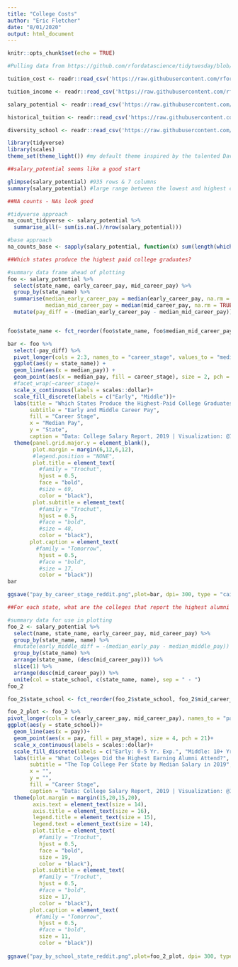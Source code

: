 ```yaml
---
title: "College Costs"
author: "Eric Fletcher"
date: "8/01/2020"
output: html_document
---
```


```r
knitr::opts_chunk$set(echo = TRUE)
```

```r
#Pulling data from https://github.com/rfordatascience/tidytuesday/blob/master/data/2020/2020-03-10/readme.md

tuition_cost <- readr::read_csv('https://raw.githubusercontent.com/rfordatascience/tidytuesday/master/data/2020/2020-03-10/tuition_cost.csv')

tuition_income <- readr::read_csv('https://raw.githubusercontent.com/rfordatascience/tidytuesday/master/data/2020/2020-03-10/tuition_income.csv') 

salary_potential <- readr::read_csv('https://raw.githubusercontent.com/rfordatascience/tidytuesday/master/data/2020/2020-03-10/salary_potential.csv')

historical_tuition <- readr::read_csv('https://raw.githubusercontent.com/rfordatascience/tidytuesday/master/data/2020/2020-03-10/historical_tuition.csv')

diversity_school <- readr::read_csv('https://raw.githubusercontent.com/rfordatascience/tidytuesday/master/data/2020/2020-03-10/diversity_school.csv')
```
```r
library(tidyverse)
library(scales)
theme_set(theme_light()) #my default theme inspired by the talented David Robinson (https://www.youtube.com/channel/UCeiiqmVK07qhY-wvg3IZiZQ)
```

```r
##salary_potential seems like a good start

glimpse(salary_potential) #935 rows & 7 columns
summary(salary_potential) #large range between the lowest and highest costs

```

```r
##NA counts - NAs look good

#tidyverse approach
na_count_tidyverse <- salary_potential %>% 
  summarise_all(~ sum(is.na(.)/nrow(salary_potential))) 

#base approach 
na_counts_base <- sapply(salary_potential, function(x) sum(length(which(is.na(x))))/nrow(salary_potential))

```

```r
##Which states produce the highest paid college graduates?

#summary data frame ahead of plotting
foo <- salary_potential %>% 
  select(state_name, early_career_pay, mid_career_pay) %>% 
  group_by(state_name) %>% 
  summarise(median_early_career_pay = median(early_career_pay, na.rm = TRUE),
            median_mid_career_pay = median(mid_career_pay, na.rm = TRUE)) %>% 
  mutate(pay_diff = -(median_early_career_pay - median_mid_career_pay))


foo$state_name <- fct_reorder(foo$state_name, foo$median_mid_career_pay) #reorder state_name by mid career pay in ascending order

bar <- foo %>% 
  select(-pay_diff) %>% 
  pivot_longer(cols = 2:3, names_to = "career_stage", values_to = "median_pay") %>% 
  ggplot(aes(y = state_name)) +
  geom_line(aes(x = median_pay)) +
  geom_point(aes(x = median_pay, fill = career_stage), size = 2, pch = 21)+
  #facet_wrap(~career_stage)+
  scale_x_continuous(labels = scales::dollar)+
  scale_fill_discrete(labels = c("Early", "Middle"))+
  labs(title = "Which States Produce the Highest-Paid College Graduates?",
       subtitle = "Early and Middle Career Pay",
       fill = "Career Stage",
       x = "Median Pay", 
       y = "State",
       caption = "Data: College Salary Report, 2019 | Visualization: @ImmediateFishing8")+
  theme(panel.grid.major.y = element_blank(),
        plot.margin = margin(6,12,6,12),
        #legend.position = "NONE",
        plot.title = element_text(
          #family = "Trochut",
          hjust = 0.5,
          face = "bold",
          #size = 69, 
          color = "black"),
        plot.subtitle = element_text(
          #family = "Trochut",
          hjust = 0.5,
          #face = "bold",
          #size = 48, 
          color = "black"),
       plot.caption = element_text(
         #family = "Tomorrow",
          hjust = 0.5,
          #face = "bold",
          #size = 17, 
          color = "black"))
bar

ggsave("pay_by_career_stage_reddit.png",plot=bar, dpi= 300, type = "cairo")  
```
```r
##For each state, what are the colleges that report the highest alumni earnings?

#summary data for use in plotting
foo_2 <- salary_potential %>% 
  select(name, state_name, early_career_pay, mid_career_pay) %>% 
  group_by(state_name, name) %>% 
  #mutate(early_middle_diff = -(median_early_pay - median_middle_pay)) %>% 
  group_by(state_name) %>% 
  arrange(state_name, (desc(mid_career_pay))) %>% 
  slice(1) %>% 
  arrange(desc(mid_career_pay)) %>% 
  unite(col = state_school, c(state_name, name), sep = " - ")
foo_2 

foo_2$state_school <- fct_reorder(foo_2$state_school, foo_2$mid_career_pay)

foo_2_plot <- foo_2 %>% 
pivot_longer(cols = c(early_career_pay, mid_career_pay), names_to = "pay_stage", values_to = "pay") %>% 
ggplot(aes(y = state_school))+
  geom_line(aes(x = pay))+
  geom_point(aes(x = pay, fill = pay_stage), size = 4, pch = 21)+
  scale_x_continuous(labels = scales::dollar)+
  scale_fill_discrete(labels = c("Early: 0-5 Yr. Exp.", "Middle: 10+ Yr. Exp."))+
  labs(title = "What Colleges Did the Highest Earning Alumni Attend?",
       subtitle = "The Top College Per State by Median Salary in 2019",
       x = "",
       y = "",
       fill = "Career Stage",
       caption = "Data: College Salary Report, 2019 | Visualization: @ImmediateFishing8")+
  theme(plot.margin = margin(15,20,15,20),
        axis.text = element_text(size = 14),
        axis.title = element_text(size = 16),
        legend.title = element_text(size = 15),
        legend.text = element_text(size = 14),
        plot.title = element_text(
          #family = "Trochut",
          hjust = 0.5,
          face = "bold",
          size = 19, 
          color = "black"),
        plot.subtitle = element_text(
          #family = "Trochut",
          hjust = 0.5,
          #face = "bold",
          size = 17, 
          color = "black"),
       plot.caption = element_text(
         #family = "Tomorrow",
          hjust = 0.5,
          #face = "bold",
          size = 11, 
          color = "black"))
  
ggsave("pay_by_school_state_reddit.png",plot=foo_2_plot, dpi= 300, type = "cairo", width = 13, height = 15)
```
